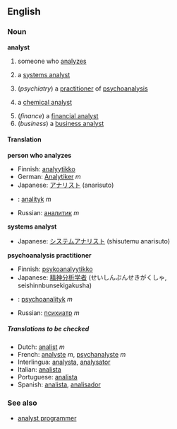 ==English==
===Noun===
'''analyst'''
# someone who [[analyze]]s
#{{computing}} a [[systems analyst]]
#(''psychiatry'') a [[practitioner]] of [[psychoanalysis]]
#{{chemistry}} a [[chemical analyst]]
#(''finance'') a [[financial analyst]]
#(''business'') a [[business analyst]]

====Translation====
'''person who analyzes'''
{{top}}
*Finnish: [[analyytikko]]
*German: [[Analytiker]] ''m''
*Japanese: [[アナリスト]] (anarisuto)
{{mid}}
*{{pl}}: [[analityk]] ''m''
*Russian: [[аналитик]] ''m''
{{bottom}}

'''systems analyst'''
{{top}}
*Japanese: [[システムアナリスト]] (shisutemu anarisuto)
{{mid}}
{{bottom}}

'''psychoanalysis practitioner'''
{{top}}
*Finnish: [[psykoanalyytikko]]
*Japanese: [[精神分析学者]] (せいしんぶんせきがくしゃ, seishinnbunsekigakusha)
{{mid}}
*{{pl}}: [[psychoanalityk]] ''m''
*Russian: [[психиатр]] ''m''
{{bottom}}

===== Translations to be checked =====
<!--Remove this section once all of the translations below have been moved into the tables above.-->
{{checktrans}}

*Dutch: [[analist]] ''m''
*French: [[analyste]] ''m'', [[psychanalyste]] ''m''
*Interlingua: [[analysta]], [[analysator]] 
*Italian: [[analista]] 
*Portuguese: [[analista]] 
*Spanish: [[analista]], [[analisador]]

===See also===
*[[analyst programmer]]